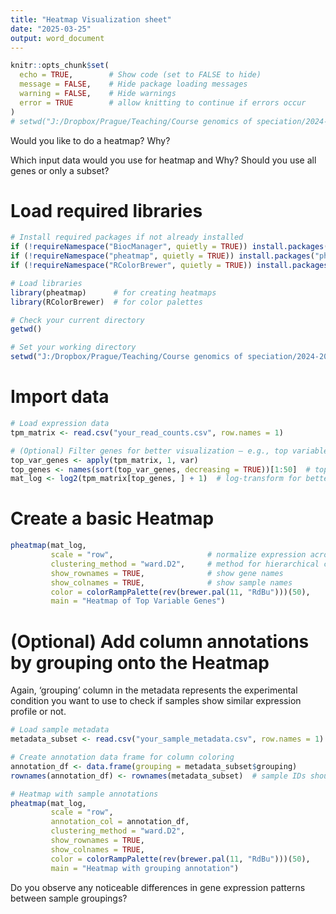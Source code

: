 ---
title: "Heatmap Visualization sheet"
date: "2025-03-25"
output: word_document
---

```{r setup, include=FALSE}
knitr::opts_chunk$set(
  echo = TRUE,        # Show code (set to FALSE to hide)
  message = FALSE,    # Hide package loading messages
  warning = FALSE,    # Hide warnings
  error = TRUE        # allow knitting to continue if errors occur
)
# setwd("J:/Dropbox/Prague/Teaching/Course genomics of speciation/2024-2025/RNA-Seq practical/Heatmap visualization")
```

Would you like to do a heatmap? Why?

Which input data would you use for heatmap and Why? Should you use all genes or only a subset?

# Load required libraries

```{r}
# Install required packages if not already installed
if (!requireNamespace("BiocManager", quietly = TRUE)) install.packages("BiocManager")
if (!requireNamespace("pheatmap", quietly = TRUE)) install.packages("pheatmap")
if (!requireNamespace("RColorBrewer", quietly = TRUE)) install.packages("RColorBrewer")

# Load libraries
library(pheatmap)      # for creating heatmaps
library(RColorBrewer)  # for color palettes

# Check your current directory
getwd()

# Set your working directory
setwd("J:/Dropbox/Prague/Teaching/Course genomics of speciation/2024-2025/RNA-Seq practical/Heatmap visualization")
```

# Import data

```{r}
# Load expression data
tpm_matrix <- read.csv("your_read_counts.csv", row.names = 1)

# (Optional) Filter genes for better visualization — e.g., top variable genes
top_var_genes <- apply(tpm_matrix, 1, var)
top_genes <- names(sort(top_var_genes, decreasing = TRUE))[1:50]  # top 50 variable genes
mat_log <- log2(tpm_matrix[top_genes, ] + 1)  # log-transform for better contrast
```

# Create a basic Heatmap

```{r}
pheatmap(mat_log,
         scale = "row",                     # normalize expression across each gene
         clustering_method = "ward.D2",     # method for hierarchical clustering
         show_rownames = TRUE,              # show gene names
         show_colnames = TRUE,              # show sample names
         color = colorRampPalette(rev(brewer.pal(11, "RdBu")))(50),
         main = "Heatmap of Top Variable Genes")
```

# (Optional) Add column annotations by grouping onto the Heatmap

Again, 'grouping' column in the metadata represents the experimental condition you want to use to check if samples show similar expression profile or not.

```{r}
# Load sample metadata
metadata_subset <- read.csv("your_sample_metadata.csv", row.names = 1)

# Create annotation data frame for column coloring
annotation_df <- data.frame(grouping = metadata_subset$grouping)
rownames(annotation_df) <- rownames(metadata_subset)  # sample IDs should match column names in mat_log

# Heatmap with sample annotations
pheatmap(mat_log,
         scale = "row",
         annotation_col = annotation_df,
         clustering_method = "ward.D2",
         show_rownames = TRUE,
         show_colnames = TRUE,
         color = colorRampPalette(rev(brewer.pal(11, "RdBu")))(50),
         main = "Heatmap with grouping annotation")
```

Do you observe any noticeable differences in gene expression patterns between sample groupings?
